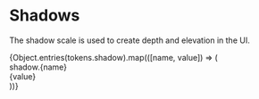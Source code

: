 
<Meta title="Foundations/Shadows" />

# Shadows

The shadow scale is used to create depth and elevation in the UI.

<div style={{ display: 'flex', flexWrap: 'wrap', gap: '2rem' }}>
  {Object.entries(tokens.shadow).map(([name, value]) => (
    <div key={name} style={{ textAlign: 'center' }}>
      <div
        style={{
          width: '120px',
          height: '120px',
          backgroundColor: 'white',
          borderRadius: '8px',
          boxShadow: value,
          display: 'flex',
          alignItems: 'center',
          justifyContent: 'center',
        }}
      >
      </div>
      <div style={{ marginTop: '1rem', fontFamily: 'sans-serif', fontSize: '0.875rem' }}>
        <div>shadow.{name}</div>
        <div style={{ color: '#666', maxWidth: '120px', whiteSpace: 'normal' }}>{value}</div>
      </div>
    </div>
  ))}
</div>
